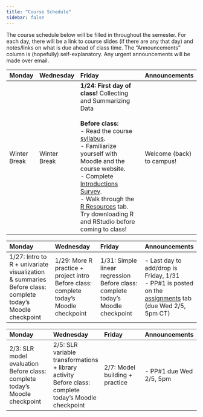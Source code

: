 ```yaml
---
title: "Course Schedule"
sidebar: false
---
```


The course schedule below will be filled in throughout the semester. For each day, there will be a link to course slides (if there are any that day) and notes/links on what is due ahead of class time. The “Announcements” column is (hopefully) self-explanatory. Any urgent announcements will be made over email.

::: {.callout-note collapse="true" title="Week 1"}
| Monday       | Wednesday    | Friday                                                                                                                  | Announcements              |
|:-------------|:-------------|:------------------------------------------------------------------------------------------------------------------------|:---------------------------|
| Winter Break | Winter Break | **1/24: First day of class!** Collecting and Summarizing Data<br><br>**Before class:**<br>- Read the course [syllabus](syllabus.qmd).<br>- Familiarize yourself with Moodle and the course website.<br>- Complete [Introductions Survey](https://forms.gle/Wra1dy35ozJUAmNs8).<br>- Walk through the [R Resources](resources.qmd) tab. Try downloading R and RStudio before coming to class! | Welcome (back) to campus!  |
:::

::: {.callout-note collapse="true" title="Week 2"}
| Monday | Wednesday | Friday | Announcements |
|:--|:--|:--|:--|
| 1/27: Intro to R + univariate visualization & summaries<br>Before class: complete today’s Moodle checkpoint | 1/29: More R practice + project intro<br>Before class: complete today’s Moodle checkpoint | 1/31: Simple linear regression<br>Before class: complete today’s Moodle checkpoint | - Last day to add/drop is Friday, 1/31<br>- PP#1 is posted on the [assignments](assignments.qmd) tab (due Wed 2/5, 5pm CT) |
:::

::: {.callout-note collapse="true" title="Week 3"}
| Monday | Wednesday | Friday | Announcements |
|:--|:--|:--|:--|
| 2/3: SLR model evaluation<br>Before class: complete today’s Moodle checkpoint | 2/5: SLR variable transformations + library activity<br>Before class: complete today’s Moodle checkpoint | 2/7: Model building + practice | - PP#1 due Wed 2/5, 5pm |
:::
